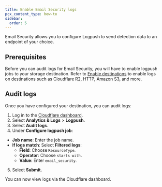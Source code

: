 ```yaml
---
title: Enable Email Security logs
pcx_content_type: how-to
sidebar:
  order: 5
---
```


Email Security allows you to configure Logpush to send detection data to an endpoint of your choice.

## Prerequisites

Before you can audit logs for Email Security, you will have to enable logpush jobs to your storage destination. Refer to [Enable destinations](/logs/get-started/enable-destinations/) to enable logs on destinations such as Cloudflare R2, HTTP, Amazon S3, and more.

## Audit logs

Once you have configured your destination, you can audit logs:

1. Log in to the [Cloudflare dashboard](https://dash.cloudflare.com/).
2. Select **Analytics & Logs** > **Logpush**.
3. Select **Audit logs**.
4. Under **Configure logpush job**: 
  - **Job name**: Enter the job name.
  - **If logs match**: Select **Filtered logs**:
    - **Field**: Choose `ResourceType`.
    - **Operator**: Choose `starts with`.
    - **Value**: Enter `email_security`.  
5. Select **Submit**.

You can now view logs via the Cloudflare dashboard.